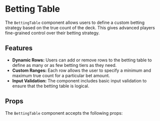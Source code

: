 
<Meta of={BettingTableStories} />

# Betting Table

The `BettingTable` component allows users to define a custom betting strategy based on the true count of the deck. This gives advanced players fine-grained control over their betting strategy.

<Canvas>
  <Story of={BettingTableStories.Default} />
</Canvas>

## Features

- **Dynamic Rows:** Users can add or remove rows to the betting table to define as many or as few betting tiers as they need.
- **Custom Ranges:** Each row allows the user to specify a minimum and maximum true count for a particular bet amount.
- **Input Validation:** The component includes basic input validation to ensure that the betting table is logical.

## Props

The `BettingTable` component accepts the following props:

<ArgsTable of={BettingTable} />
